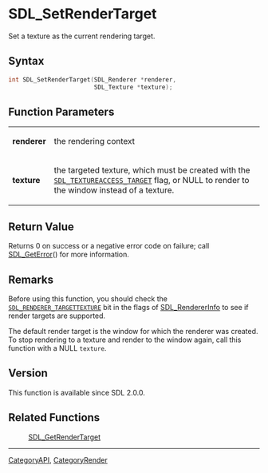 = SDL_SetRenderTarget =

Set a texture as the current rendering target.

== Syntax ==

<syntaxhighlight lang='c'>
int SDL_SetRenderTarget(SDL_Renderer *renderer,
                        SDL_Texture *texture);
</syntaxhighlight>

== Function Parameters ==

{|
|'''renderer'''
|the rendering context
|-
|'''texture'''
|the targeted texture, which must be created with the <code>[[SDL_TEXTUREACCESS_TARGET]]</code> flag, or NULL to render to the window instead of a texture.
|}

== Return Value ==

Returns 0 on success or a negative error code on failure; call
[[SDL_GetError]]() for more information.

== Remarks ==

Before using this function, you should check the
<code>[[SDL_RENDERER_TARGETTEXTURE]]</code> bit in the flags of
[[SDL_RendererInfo]] to see if render targets are supported.

The default render target is the window for which the renderer was created.
To stop rendering to a texture and render to the window again, call this
function with a NULL <code>texture</code>.

== Version ==

This function is available since SDL 2.0.0.

== Related Functions ==

:[[SDL_GetRenderTarget]]

----
[[CategoryAPI]], [[CategoryRender]]


